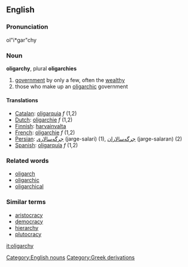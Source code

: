 ==English==
{{wikipedia}}
===Pronunciation===
ol"i*gar"chy

===Noun===
'''oligarchy''', plural '''oligarchies'''

# [[government]] by only a few, often the [[wealthy]]
# those who make up an [[oligarchic]] government

====Translations====

*[[Catalan]]: [[oligarquia]] ''f'' (1,2)
*[[Dutch]]: [[oligarchie]] ''f'' (1,2)
*[[Finnish]]: [[harvainvalta]]
*[[French]]: [[oligarchie]] ''f'' (1,2)
*[[Persian]]: [[جرگه‌سالاری]] (jarge-salari) (1), [[جرگه‌سالاران]] (jarge-salaran) (2)
*[[Spanish]]: [[oligarquía]] ''f'' (1,2)

===Related words===
*[[oligarch]]
*[[oligarchic]]
*[[oligarchical]]

===Similar terms===
*[[aristocracy]]
*[[democracy]]
*[[hierarchy]]
*[[plutocracy]]

[[Category:English nouns]]
[[Category:Greek derivations]]

[[it:oligarchy]]